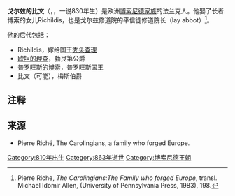 '''戈尔兹的比文'''（{{lang|en|Bivin of Gorze}}，{{bd|810年|？|863年|？}}，一说830年生）是欧洲[[博索尼德王朝|博索尼德家族]]的法兰克人。他娶了长者博索的女儿Richildis，也是戈尔兹修道院的平信徒修道院长（lay abbot）<ref name="Riche198">Pierre Riche, ''The Carolingians:The Family who forged Europe'', transl. Michael Idomir Allen, (University of Pennsylvania Press, 1983), 198.</ref>。

他的后代包括：
* Richildis，嫁给国王[[秃头查理|秃头查理]]
* [[欧坦的理查|欧坦的理查]]，勃艮第公爵
* [[普罗旺斯的博索|普罗旺斯的博索]]，普罗旺斯国王
* 比文（可能），梅斯伯爵

== 注释 ==
{{reflist}}

== 来源 ==
* Pierre Riché, The Carolingians, a family who forged Europe.
[[Category:810年出生|Category:810年出生]]
[[Category:863年逝世|Category:863年逝世]]
[[Category:博索尼德王朝|Category:博索尼德王朝]]
{{europe-bio-stub}}